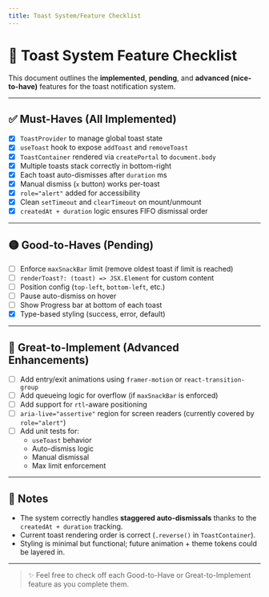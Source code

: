 ```yaml
---
title: Toast System/Feature Checklist
---
```


# 🧾 Toast System Feature Checklist

This document outlines the **implemented**, **pending**, and **advanced (nice-to-have)** features for the toast notification system.

---

## ✅ Must-Haves (All Implemented)

- [x] `ToastProvider` to manage global toast state
- [x] `useToast` hook to expose `addToast` and `removeToast`
- [x] `ToastContainer` rendered via `createPortal` to `document.body`
- [x] Multiple toasts stack correctly in bottom-right
- [x] Each toast auto-dismisses after `duration` ms
- [x] Manual dismiss (`x` button) works per-toast
- [x] `role="alert"` added for accessibility
- [x] Clean `setTimeout` and `clearTimeout` on mount/unmount
- [x] `createdAt + duration` logic ensures FIFO dismissal order

---

## 🟡 Good-to-Haves (Pending)

- [ ] Enforce `maxSnackBar` limit (remove oldest toast if limit is reached)
- [ ] `renderToast?: (toast) => JSX.Element` for custom content
- [ ] Position config (`top-left`, `bottom-left`, etc.)
- [ ] Pause auto-dismiss on hover
- [ ] Show Progress bar at bottom of each toast
- [x] Type-based styling (success, error, default)

---

## 🔵 Great-to-Implement (Advanced Enhancements)

- [ ] Add entry/exit animations using `framer-motion` or `react-transition-group`
- [ ] Add queueing logic for overflow (if `maxSnackBar` is enforced)
- [ ] Add support for `rtl`-aware positioning
- [ ] `aria-live="assertive"` region for screen readers (currently covered by `role="alert"`)
- [ ] Add unit tests for:
  - `useToast` behavior
  - Auto-dismiss logic
  - Manual dismissal
  - Max limit enforcement

---

## 📌 Notes

- The system correctly handles **staggered auto-dismissals** thanks to the `createdAt + duration` tracking.
- Current toast rendering order is correct (`.reverse()` in `ToastContainer`).
- Styling is minimal but functional; future animation + theme tokens could be layered in.

---

> ✨ Feel free to check off each Good-to-Have or Great-to-Implement feature as you complete them.

